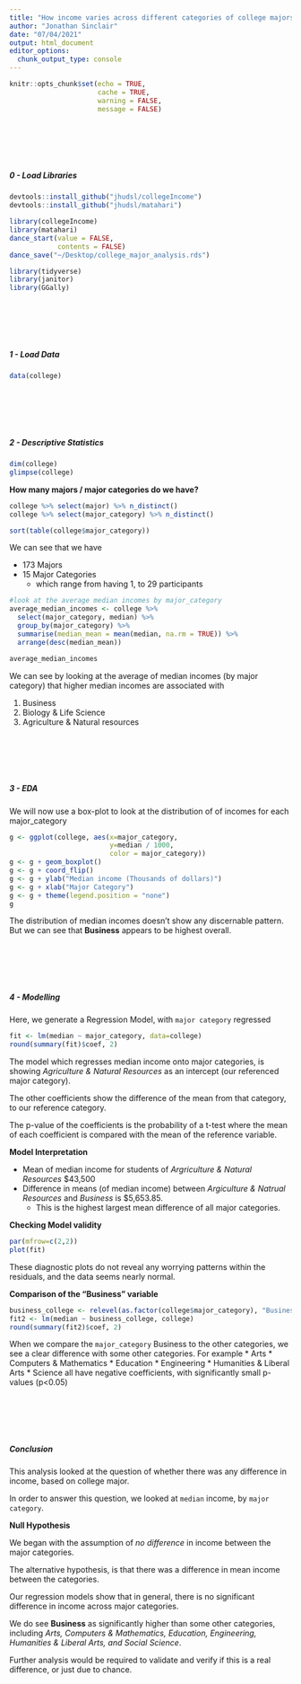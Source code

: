 ```yaml
---
title: "How income varies across different categories of college majors"
author: "Jonathan Sinclair"
date: "07/04/2021"
output: html_document
editor_options: 
  chunk_output_type: console
---
```




```r
knitr::opts_chunk$set(echo = TRUE,
                      cache = TRUE,
                      warning = FALSE,
                      message = FALSE)
```


<br/><br/><br/><br/>


##### 0 - Load Libraries


```r
devtools::install_github("jhudsl/collegeIncome")
devtools::install_github("jhudsl/matahari")

```


```r
library(collegeIncome)
library(matahari)
dance_start(value = FALSE,
            contents = FALSE)
dance_save("~/Desktop/college_major_analysis.rds")
```


```r
library(tidyverse)
library(janitor)
library(GGally)
```

<br/><br/><br/><br/>





##### 1 - Load Data
```r
data(college)
```

<br/><br/><br/><br/>





##### 2 - Descriptive Statistics
```r
dim(college)
glimpse(college)
```

**How many majors / major categories do we have?**

```r
college %>% select(major) %>% n_distinct()
college %>% select(major_category) %>% n_distinct()

sort(table(college$major_category))
```

We can see that we have

* 173 Majors
* 15 Major Categories
  * which range from having 1, to 29 participants


```r
#look at the average median incomes by major_category
average_median_incomes <- college %>%
  select(major_category, median) %>%
  group_by(major_category) %>%
  summarise(median_mean = mean(median, na.rm = TRUE)) %>%
  arrange(desc(median_mean))

average_median_incomes
```

We can see by looking at the average of median incomes (by major category) that higher median incomes are associated with

1. Business
2. Biology & Life Science
3. Agriculture & Natural resources

<br/><br/><br/><br/>





##### 3 - EDA

We will now use a box-plot to look at the distribution of of incomes for each major_category

```r
g <- ggplot(college, aes(x=major_category,
                         y=median / 1000,
                         color = major_category))
g <- g + geom_boxplot()
g <- g + coord_flip()
g <- g + ylab("Median income (Thousands of dollars)")
g <- g + xlab("Major Category")
g <- g + theme(legend.position = "none")
g
```

The distribution of median incomes doesn't show any discernable pattern. But we can see that **Business** appears to be highest overall.

<br/><br/><br/><br/>





##### 4 - Modelling

Here, we generate a Regression Model, with `major category` regressed

```r
fit <- lm(median ~ major_category, data=college)
round(summary(fit)$coef, 2)
```

The model which regresses median income onto major categories, is showing *Agriculture & Natural Resources* as an intercept (our referenced major category). 

The other coefficients show the difference of the mean from that category, to our reference category. 

The p-value of the coefficients is the probability of a t-test where the mean of each coefficient is compared with the mean of the reference variable.

**Model Interpretation**

* Mean of median income for students of *Argriculture & Natural Resources* $43,500
* Difference in means (of median income) between *Argiculture & Natrual Resources* and *Business* is $5,653.85.
  * This is the highest largest mean difference of all major categories.
  

**Checking Model validity**

```r
par(mfrow=c(2,2))
plot(fit)
```

These diagnostic plots do not reveal any worrying patterns within the residuals, and the data seems nearly normal.


**Comparison of the "Business" variable**

```r
business_college <- relevel(as.factor(college$major_category), "Business")
fit2 <- lm(median ~ business_college, college)
round(summary(fit2)$coef, 2)
```

When we compare the `major_category` Business to the other categories, we see a clear difference with some other categories. For example
* Arts
* Computers & Mathematics
* Education
* Engineering
* Humanities & Liberal Arts
* Science
all have negative coefficients, with significantly small p-values (p<0.05)

<br/><br/><br/><br/>





##### Conclusion

This analysis looked at the question of whether there was any difference in income, based on college major.

In order to answer this question, we looked at `median` income, by `major category`.

**Null Hypothesis**

We began with the assumption of *no difference* in income between the major categories. 

The alternative hypothesis, is that there was a difference in mean income between the categories. 


Our regression models show that in general, there is no significant difference in income across major categories. 

We do see **Business** as significantly higher than some other categories, including *Arts, Computers & Mathematics, Education, Engineering, Humanities & Liberal Arts, and Social Science*.

Further analysis would be required to validate and verify if this is a real difference, or just due to chance.
